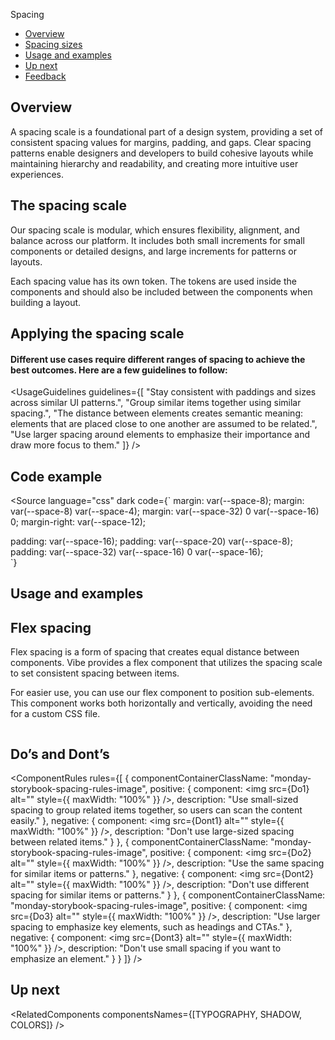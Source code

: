 
<Meta of={SpacingStories} />

<ComponentNameDecorator withFoundationBackground>Spacing</ComponentNameDecorator>

- [Overview](#overview)
- [Spacing sizes](#spacing-sizes)
- [Usage and examples](#usage-and-examples)
- [Up next](#up-next)
- [Feedback](#feedback)

## Overview

A spacing scale is a foundational part of a design system,
providing a set of consistent spacing values for margins, padding, and gaps.
Clear spacing patterns enable designers and developers to build cohesive layouts while maintaining hierarchy and readability,
and creating more intuitive user experiences.

## The spacing scale

Our spacing scale is modular, which ensures flexibility, alignment, and balance across our platform.
It includes both small increments for small components or detailed designs, and large increments for patterns or layouts.

Each spacing value has its own token.
The tokens are used inside the components and should also be included between the components when building a layout.

<Canvas of={SpacingStories.Sizes} sourceState="none" />

## Applying the spacing scale

#### Different use cases require different ranges of spacing to achieve the best outcomes. Here are a few guidelines to follow:

<UsageGuidelines
  guidelines={[
    "Stay consistent with paddings and sizes across similar UI patterns.",
    "Group similar items together using similar spacing.",
    "The distance between elements creates semantic meaning: elements that are placed close to one another are assumed to be related.",
    "Use larger spacing around elements to emphasize their importance and draw more focus to them."
  ]}
/>

## Code example

<Source language="css" dark code={`
  margin: var(--space-8);
margin: var(--space-8) var(--space-4);
margin: var(--space-32) 0 var(--space-16) 0;
margin-right: var(--space-12);
          
padding: var(--space-16);
padding: var(--space-20) var(--space-8);
padding: var(--space-32) var(--space-16) 0 var(--space-16);          
`}
>

</Source>

## Usage and examples

<Canvas of={SpacingStories.UsageExamples} sourceState="none" />

## Flex spacing

Flex spacing is a form of spacing that creates equal distance between components. Vibe provides a flex component that utilizes the spacing scale to set consistent spacing between items.

For easier use, you can use our <StorybookLink page="Layout/Flex">flex component</StorybookLink> to position sub-elements. This component works both horizontally and vertically, avoiding the need for a custom CSS file.

<Frame className="monday-storybook-spacing_image-container">
  <img className="monday-storybook-spacing_image--flex" src={FlexSpacingExample} alt="" />
</Frame>

## Do’s and Dont’s

<ComponentRules
  rules={[
    {
      componentContainerClassName: "monday-storybook-spacing-rules-image",
      positive: {
        component: <img src={Do1} alt="" style={{ maxWidth: "100%" }} />,
        description: "Use small-sized spacing to group related items together, so users can scan the content easily."
      },
      negative: {
        component: <img src={Dont1} alt="" style={{ maxWidth: "100%" }} />,
        description: "Don't use large-sized spacing between related items."
      }
    },
    {
      componentContainerClassName: "monday-storybook-spacing-rules-image",
      positive: {
        component: <img src={Do2} alt="" style={{ maxWidth: "100%" }} />,
        description: "Use the same spacing for similar items or patterns."
      },
      negative: {
        component: <img src={Dont2} alt="" style={{ maxWidth: "100%" }} />,
        description: "Don't use different spacing for similar items or patterns."
      }
    },
    {
      componentContainerClassName: "monday-storybook-spacing-rules-image",
      positive: {
        component: <img src={Do3} alt="" style={{ maxWidth: "100%" }} />,
        description: "Use larger spacing to emphasize key elements, such as headings and CTAs."
      },
      negative: {
        component: <img src={Dont3} alt="" style={{ maxWidth: "100%" }} />,
        description: "Don't use small spacing if you want to emphasize an element."
      }
    }
  ]}
/>

## Up next

<RelatedComponents componentsNames={[TYPOGRAPHY, SHADOW, COLORS]} />
```
